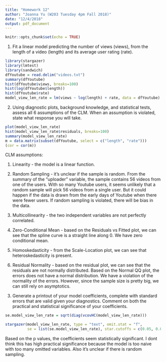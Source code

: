 ```yaml
---
title: "Homework 12"
author: "Joanna Yu (W203 Tuesday 4pm Fall 2018)"
date: "12/4/2018"
output: pdf_document
---
```


```r
knitr::opts_chunk$set(echo = TRUE)
```

1. Fit a linear model predicting the number of views (views), from the length of a video (length) and its average user rating (rate).
```r
library(stargazer)
library(lmtest)
library(sandwich)
dfYoutube = read.delim("videos.txt")
summary(dfYoutube)
hist(dfYoutube$views, breaks=100)
hist(log(dfYoutube$length))
hist(dfYoutube$rate)
model_view_len_rate = lm(views ~ log(length) + rate, data = dfYoutube)
```

2. Using diagnostic plots, background knowledge, and statistical tests, assess all 6 assumptions of the CLM. When an assumption is violated, state what response you will take.
```r
plot(model_view_len_rate)
hist(model_view_len_rate$residuals, breaks=100)
summary(model_view_len_rate)
m = data.matrix(subset(dfYoutube, select = c("length", "rate")))
(cor = cor(m))
```
CLM assumptions:

1) Linearity - the model is a linear function.

2) Random Sampling - it's unclear if the sample is random. From the summary of the "uploader" variable, the sample contains 56 videos from one of the users. With so many Youtube users, it seems unlikely that a random sample will pick 56 videos from a single user. But it could happen if the data is drawn from the early days of Youtube when there were fewer users. If random sampling is violated, there will be bias in the data.

3) Multicollinearity - the two independent variables are not perfectly correlated.

4) Zero-Conditional Mean - based on the Residuals vs Fitted plot, we can see that the spline curve is a straight line along 0. We have zero conditional mean. 

5) Homoskedasticity - from the Scale-Location plot, we can see that heteroskedasticity is present. 

6) Residual Normality - based on the residual plot, we can see that the residuals are not normally distributed. Based on the Normal QQ plot, the errors does not have a normal distribution. We have a violation of the normality of the errors. However, since the sample size is pretty big, we can still rely on asymptotics. 



3. Generate a printout of your model coefficients, complete with standard errors that are valid given your diagnostics. Comment on both the practical and statistical significance of your coefficients.

```r
se.model_view_len_rate = sqrt(diag(vcovHC(model_view_len_rate)))

stargazer(model_view_len_rate, type = "text", omit.stat = "f",
          se = list(se.model_view_len_rate), star.cutoffs = c(0.05, 0.01, 0.005) )
```


Based on the p values, the coefficients seem statistically significant. I dont think this has high practical significance because the model is too naive with too many omitted variables. Also it's unclear if there is random sampling. 

